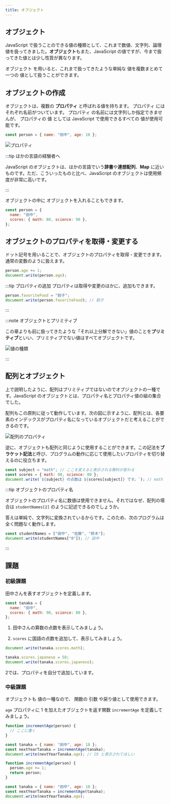 ```yaml
---
title: オブジェクト
---
```


## <Term type="javascriptObject">オブジェクト</Term>

JavaScript で扱うことのできる<Term type="javascriptValue">値</Term>の種類として、これまで<Term type="javascriptNumber">数値</Term>、<Term type="javascriptString">文字列</Term>、<Term type="javascriptBoolean">論理値</Term>を扱ってきました。<Term type="javascriptObject">**オブジェクト**</Term>もまた、<Term type="javascript">JavaScript</Term> の<Term type="javascriptValue">値</Term>ですが、今まで扱ってきた<Term type="javascriptValue">値</Term>とは少し性質が異なります。

<p>
  <Term type="javascriptObject">オブジェクト</Term>
  を用いると、これまで扱ってきたような単純な
  <Term type="javascriptValue">値</Term>を複数まとめて一つの
  <Term type="javascriptValue">値</Term>として扱うことができます。
</p>

## <Term type="javascriptObject">オブジェクト</Term>の作成

<p>
  <Term type="javascriptObject">オブジェクト</Term>は、複数の
  <Term type="javascriptProperty">
    <strong>プロパティ</strong>
  </Term>
  と呼ばれる<Term type="javascriptValue">値</Term>を持ちます。
  <Term type="javascriptProperty">プロパティ</Term>
  にはそれぞれ名前がついています。
  <Term type="javascriptProperty">プロパティ</Term>
  の名前には文字列しか指定できませんが、
  <Term type="javascriptProperty">プロパティ</Term>の<Term type="javascriptValue">
    値
  </Term>としては <Term type="javascript">JavaScript</Term> で使用できるすべての
  <Term type="javascriptValue">値</Term>が使用可能です。
</p>

```javascript
const person = { name: "田中", age: 18 };
```

![プロパティ](properties.png)

:::tip ほかの言語の経験者へ

JavaScript の<Term type="javascriptObject">オブジェクト</Term>は、ほかの言語でいう**辞書**や**連想配列**、**Map** に近いものです。ただ、こういったものと比べ、JavaScript の<Term type="javascriptObject">オブジェクト</Term>は使用頻度が非常に高いです。

:::

<p>
  <Term type="javascriptObject">オブジェクト</Term>の中に
  <Term type="javascriptObject">オブジェクト</Term>を入れることもできます。
</p>

```javascript
const person = {
  name: "田中",
  scores: { math: 80, science: 90 },
};
```

## <Term type="javascriptObject">オブジェクト</Term>の<Term type="javascriptProperty">プロパティ</Term>を取得・変更する

ドット記号を用いることで、<Term type="javascriptObject">オブジェクト</Term>の<Term type="javascriptProperty">プロパティ</Term>を取得・変更できます。通常の<Term type="javascriptVariable">変数</Term>のように扱えます。

```javascript
person.age += 1;
document.write(person.age);
```

:::tip プロパティの追加
プロパティは取得や変更のほかに、追加もできます。

```javascript
person.favoriteFood = "餃子";
document.write(person.favoriteFood); // 餃子
```

:::

:::note <Term type="javascriptObject">オブジェクト</Term>とプリミティブ

この章よりも前に扱ってきたような「それ以上分解できない」<Term type="javascriptValue">値</Term>のことを<Term type="javascriptPrimitive">**プリミティブ**</Term>といい、<Term type="javascriptPrimitive">プリミティブ</Term>でない値はすべて<Term type="javascriptObject">オブジェクト</Term>です。

![値の種類](./value-types-with-object.drawio.svg)

:::

## 配列とオブジェクト

上で説明したように、配列はプリミティブではないのでオブジェクトの一種です。JavaScript のオブジェクトとは、プロパティ名とプロパティ値の組の集合でした。

配列もこの原則に従って動作しています。次の図に示すように、配列とは、各要素のインデックスがプロパティ名になっているオブジェクトだと考えることができるのです。

![配列のプロパティ](./array-properties.png)

逆に、オブジェクトも配列と同じように使用することができます。この記法を**ブラケット記法**と呼び、プログラムの動作に応じて使用したいプロパティを切り替えるのに役立ちます。

```javascript
const subject = "math"; // ここを変えると表示される教科が変わる
const scores = { math: 90, science: 80 };
document.write(`${subject} の点数は ${scores[subject]} です。`); // math の点数は 90 です。
```

:::tip オブジェクトのプロパティ名

オブジェクトのプロパティ名に数値は使用できません。それではなぜ、配列の場合は `studentNames[2]` のように記述できるのでしょうか。

答えは単純で、文字列に変換されているからです。このため、次のプログラムは全く問題なく動作します。

```javascript
const studentNames = ["田中", "佐藤", "鈴木"];
document.write(studentNames["0"]); // 田中
```

:::

## 課題

### 初級課題

田中さんを表すオブジェクトを定義します。

```javascript
const tanaka = {
  name: "田中",
  scores: { math: 90, science: 80 },
};
```

1. 田中さんの算数の点数を表示してみましょう。

2. `scores` に国語の点数を追加して、表示してみましょう。

<Answer title="成績表示">

```javascript title="1の解答"
document.write(tanaka.scores.math);
```

<ViewSource url={import.meta.url} path="_samples/view-math-score" />

```javascript title="2の解答"
tanaka.scores.japanese = 50;
document.write(tanaka.scores.japanese);
```

<ViewSource url={import.meta.url} path="_samples/add-and-view-Japanese-score" />

2では、プロパティを自分で追加しています。

</Answer>

### 中級課題

<p>
  <Term type="javascriptObject">オブジェクト</Term>も
  <Term type="javascriptValue">値</Term>の一種なので、
  <Term type="javascriptFunction">関数</Term>の<Term type="javascriptParameter">
    引数
  </Term>や<Term type="javascriptReturnValue">戻り値</Term>として使用できます。
</p>

`age` <Term type="javascriptProperty">プロパティ</Term>に 1 を加えた<Term type="javascriptObject">オブジェクト</Term>を返す関数 `incrementAge` を定義してみましょう。

```javascript
function incrementAge(person) {
  // ここに書く
}

const tanaka = { name: "田中", age: 18 };
const nextYearTanaka = incrementAge(tanaka);
document.write(nextYearTanaka.age); // 19 と表示されてほしい
```

<Answer title="年齢を増やす">

```javascript
function incrementAge(person) {
  person.age += 1;
  return person;
}

const tanaka = { name: "田中", age: 18 };
const nextYearTanaka = incrementAge(tanaka);
document.write(nextYearTanaka.age);
```

<ViewSource url={import.meta.url} path="_samples/incrementAge" />

</Answer>
